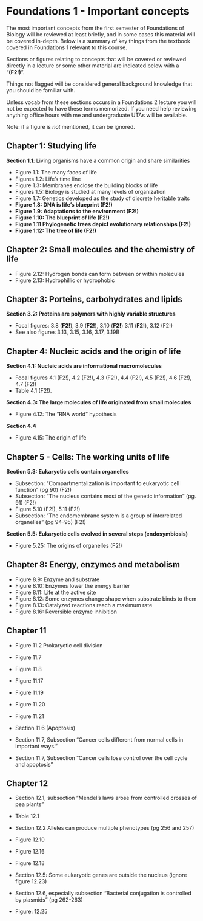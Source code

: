 #  Foundations 1 - Important concepts {#f1}

The most important concepts from the first semester of Foundations of Biology will be reviewed at least briefly, and in some cases this material will be covered in-depth.  Below is a summary of key things from the textbook covered in Foundations 1 relevant to this course.

Sections or figures relating to concepts that will be covered or reviewed directly in a lecture or some other material are indicated below with a "**(F2!)**".  

Things not flagged will be considered general background knowledge that you should be familiar with.  

Unless vocab from these sections occurs in a Foundations 2 lecture you will not be expected to have these terms memorized.  If you need help reviewing anything office hours with me and undergraduate UTAs will be available.  

Note: if a figure is _not_ mentioned, it can be ignored.

<!-- If you don’t yet have access yet to the book, many of the figures mentioned below can be seen by selecting the appropriate chapter from this folder (Links to an external site.).  -->

 

## Chapter 1: Studying life

**Section 1.1**: Living organisms have a common origin and share similarities

* Figure 1.1: The many faces of life
* Figures 1.2: Life's time line
* Figure 1.3: Membranes enclose the building blocks of life
* Figures 1.5: Biology is studied at many levels of organization
* Figure 1.7: Genetics developed as the study of discrete heritable traits
* **Figure 1.8: DNA is life's blueprint (F2!)**
* **Figure 1.9: Adaptations to the environment (F2!)**
* **Figure 1.10: The blueprint of life (F2!)**
* **Figure 1.11 Phylogenetic trees depict evolutionary relationships (F2!)**
* **Figure 1.12: The tree of life (F2!)**


##  Chapter 2: Small molecules and the chemistry of life

* Figure 2.12: Hydrogen bonds can form between or within molecules
* Figure 2.13: Hydrophillic or hydrophobic
 

## Chapter 3: Porteins, carbohydrates and lipids

**Section 3.2: Proteins are polymers with highly variable structures **

* Focal figures: 3.8 (**F2!**), 3.9 (**F2!**), 3.10 (**F2!**) 3.11 (**F2!**), 3.12 (F2!)
* See also figures 3.13, 3.15,  3.16, 3.17, 3.19B
 

## Chapter 4: Nucleic acids and the origin of life

**Section 4.1: Nucleic acids are informational macromolecules**

* Focal figures 4.1 (F2!), 4.2 (F2!), 4.3 (F2!), 4.4 (F2!), 4.5 (F2!), 4.6 (F2!), 4.7 (F2!)
* Table 4.1 (F2!).  

**Section 4.3: The large molecules of life originated from small molecules**

* Figure 4.12: The "RNA world" hypothesis



**Section 4.4**

* Figure 4.15: The origin of life

## Chapter 5 - Cells: The working units of life 

**Section 5.3: Eukaryotic cells contain organelles**

* Subsection: "Compartmentalization is important to eukaryotic cell function" (pg 90) (F2!)
* Subsection: "The nucleus contains most of the genetic information" (pg. 91) (F2!)
* Figure 5.10 (F2!), 5.11 (F2!)
* Subsection: "The endomembrane system is a group of interrelated organelles" (pg 94-95) (F2!)



**Section 5.5: Eukaryotic cells evolved in several steps (endosymbiosis)**

* Figure 5.25: The origins of organelles (F2!)

## Chapter 8: Energy, enzymes and metabolism

* Figure 8.9: Enzyme and substrate 
* Figure 8.10: Enzymes lower the energy barrier
* Figure 8.11: Life at the active site
* Figure 8.12: Some enzymes change shape when substrate binds to them
* Figure 8.13: Catalyzed reactions reach a maximum rate
* Figure 8.16: Reversible enzyme inhibition

 

## Chapter 11 

* Figure 11.2 Prokaryotic cell division
* Figure 11.7
* Figure 11.8
* Figure 11.17
* Figure 11.19
* Figure 11.20
* Figure 11.21

* Section 11.6 (Apoptosis) 

* Section 11.7, Subsection "Cancer cells different from normal cells in important ways."
* Section 11.7, Subsection "Cancer cells lose control over the cell cycle and apoptosis"


 

## Chapter 12 

* Section 12.1, subsection "Mendel's laws arose from controlled crosses of pea plants"

* Table 12.1

* Section 12.2 Alleles can produce multiple phenotypes (pg 256 and 257)

* Figure 12.10
* Figure 12.16
* Figure 12.18

* Section 12.5: Some eukaryotic genes are outside the nucleus (ignore figure 12.23)

* Section 12.6, especially subsection "Bacterial conjugation is controlled by plasmids" (pg 262-263)

* Figure: 12.25
